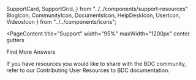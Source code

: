   SupportCard,
  SupportGrid,
} from "../../components/support-resources"
  BlogIcon,
  CommunityIcon,
  DocumentsIcon,
  HelpDeskIcon,
  UserIcon,
  VideosIcon
} from "../../components/icons";

<PageContent 
  title="Support"
  width="95%" maxWidth="1200px" center gutters
>

  <Heading center>Find More Answers</Heading>

  <SupportGrid>
    <SupportCard
      title="User FAQs"
      icon={ UserIcon }
      description="Read answers to common questions."
      link="/user-resources/user-faqs"
    />
    <SupportCard
      title="Knowledge Base"
      icon={ BlogIcon }
      description= "Search informational articles."
      link="https://bdcatalyst.freshdesk.com/support/solutions"
    />
    <SupportCard
      title="Documentation"
      icon={ DocumentsIcon }
      description= "Read the release notes and get more instructions."
      link="https://bdcatalyst.gitbook.io/biodata-catalyst-documentation"
    />
    <SupportCard
      title="Forum"
      icon={ CommunityIcon }
      description="Interact with the community or find answers."
      link="https://bdcatalyst.freshdesk.com/support/discussions"
    />
    <SupportCard
      title="Help Desk"
      icon={ HelpDeskIcon }
      description= "Contact us."
      link="/help-and-support/contact-us"
    />
    <SupportCard
      title="YouTube"
      icon={ VideosIcon }
      description= "Watch demos, webinars, and more."
      link="https://www.youtube.com/channel/UCGkmY5oNK8uFZzT8vV_9KgQ"
    />
  </SupportGrid>

  If you have resources you would like to share with the BDC community,
  refer to our Contributing User Resources to BDC documentation.
</PageContent>
